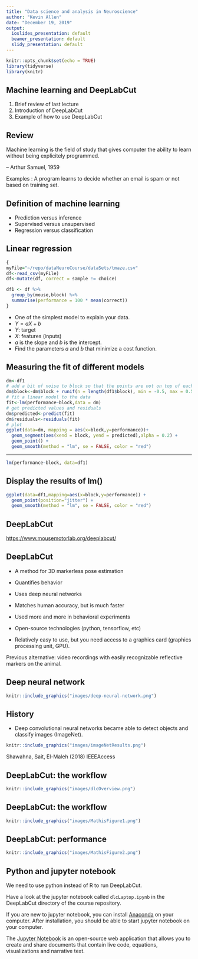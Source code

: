 ```yaml
---
title: "Data science and analysis in Neuroscience"
author: "Kevin Allen"
date: "December 19, 2019"
output:
  ioslides_presentation: default
  beamer_presentation: default
  slidy_presentation: default
---
```


```r
knitr::opts_chunk$set(echo = TRUE)
library(tidyverse)
library(knitr)
```

## Machine learning and DeepLabCut

1. Brief review of last lecture
2. Introduction of DeepLabCut
3. Example of how to use DeepLabCut

## Review

Machine learning is the field of study that gives computer the ability to learn without being explicitely programmed.

-- Arthur Samuel, 1959

Examples : A program learns to decide whether an email is spam or not based on training set. 

## Definition of machine learning

* Prediction versus inference
* Supervised versus unsupervised
* Regression versus classification

## Linear regression

```r
{
myFile="~/repo/dataNeuroCourse/dataSets/tmaze.csv" 
df<-read_csv(myFile)
df<-mutate(df, correct = sample != choice)

df1 <- df %>% 
  group_by(mouse,block) %>% 
  summarise(performance = 100 * mean(correct))
}
```

* One of the simplest model to explain your data.
* $Y = aX + b$
* $Y$: target
* $X$: features (inputs)
* $a$ is the slope and $b$ is the intercept.
* Find the parameters $a$ and $b$ that minimize a cost function.


## Measuring the fit of different models

```r
dm<-df1
# add a bit of noise to block so that the points are not on top of each other
dm$block<-dm$block + runif(n = length(df1$block), min = -0.5, max = 0.5)
# fit a linear model to the data
fit<-lm(performance~block,data = dm)
# get predicted values and residuals
dm$predicted<-predict(fit)
dm$residuals<-residuals(fit)
# plot 
ggplot(data=dm, mapping = aes(x=block,y=performance))+
  geom_segment(aes(xend = block, yend = predicted),alpha = 0.2) +
  geom_point() +
  geom_smooth(method = "lm", se = FALSE, color = "red")
```

***

```r
lm(performance~block, data=df1)
```

## Display the results of lm()

```r
ggplot(data=df1,mapping=aes(x=block,y=performance)) +
  geom_point(position="jitter") +
  geom_smooth(method = "lm", se = FALSE, color = "red")
```

## DeepLabCut

[https://www.mousemotorlab.org/deeplabcut/](https://www.mousemotorlab.org/deeplabcut/)

## DeepLabCut

* A method for 3D markerless pose estimation
* Quantifies behavior
* Uses deep neural networks
* Matches human accuracy, but is much faster
* Used more and more in behavioral experiments
* Open-source technologies (python, tensorflow, etc)

* Relatively easy to use, but you need access to a graphics card (graphics processing unit, GPU).

Previous alternative: video recordings with easily recognizable reflective markers on the animal.


## Deep neural network

```r
knitr::include_graphics("images/deep-neural-network.png")
```


## History

* Deep convolutional neural networks became able to detect objects and classify images (ImageNet).

```r
knitr::include_graphics("images/imageNetResults.png")
```

Shawahna, Sait, El-Maleh (2018) IEEEAccess



## DeepLabCut: the workflow


```r
knitr::include_graphics("images/dlcOverview.png")
```


## DeepLabCut: the workflow


```r
knitr::include_graphics("images/MathisFigure1.png")
```


## DeepLabCut: performance

```r
knitr::include_graphics("images/MathisFigure2.png")
```

## Python and jupyter notebook

We need to use python instead of R to run DeepLabCut.

Have a look at the jupyter notebook called `dlcLaptop.ipynb` in the DeepLabCut directory of the course repository.


If you are new to jupyter notebook, you can install [Anaconda](https://www.anaconda.com/) on your computer. After installation, you should be able to start jupyter notebook on your computer.

The [Jupyter Notebook](https://jupyter.org/) is an open-source web application that allows you to create and share documents that contain live code, equations, visualizations and narrative text.

